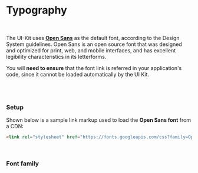 
<Meta title="Foundation/Typography" />

# Typography

<br/>

The UI-Kit uses **[Open Sans](https://fonts.google.com/specimen/Open+Sans)** as the default font, according to the Design System guidelines. Open Sans is an open source font that was designed and optimized for print, web, and mobile interfaces, and has excellent legibility characteristics in its letterforms.

You will **need to ensure** that the font link is referred in your application's code, since it cannot be loaded automatically by the UI Kit.

<br/><br/>

### Setup

Shown below is a sample link markup used to load the **Open Sans font** from a CDN:

```html
<link rel="stylesheet" href="https://fonts.googleapis.com/css?family=Open+Sans:300,400,500,600" />
```

<br/>

### Font family

<Preview>
  <Story name="Main">
    <Typography />
  </Story>
</Preview>
